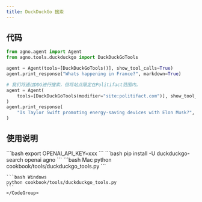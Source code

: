 ```yaml
---
title: DuckDuckGo 搜索
---
```

## 代码

```python cookbook/tools/duckduckgo_tools.py
from agno.agent import Agent
from agno.tools.duckduckgo import DuckDuckGoTools

agent = Agent(tools=[DuckDuckGoTools()], show_tool_calls=True)
agent.print_response("Whats happening in France?", markdown=True)

# 我们将通过DDG进行搜索，但将站点限定在Politifact范围内。
agent = Agent(
    tools=[DuckDuckGoTools(modifier="site:politifact.com")], show_tool_calls=True
)
agent.print_response(
    "Is Taylor Swift promoting energy-saving devices with Elon Musk?", markdown=False
)
```

## 使用说明

<Steps>
  <Snippet file="create-venv-step.mdx" />

  <Step title="设置您的 API 密钥">
    ```bash
    export OPENAI_API_KEY=xxx
    ```
  </Step>

  <Step title="安装库">
    ```bash
    pip install -U duckduckgo-search openai agno
    ```
  </Step>

  <Step title="运行智能体">
    <CodeGroup>
    ```bash Mac
    python cookbook/tools/duckduckgo_tools.py
    ```

    ```bash Windows
    python cookbook/tools/duckduckgo_tools.py
    ```
    </CodeGroup>
  </Step>
</Steps>